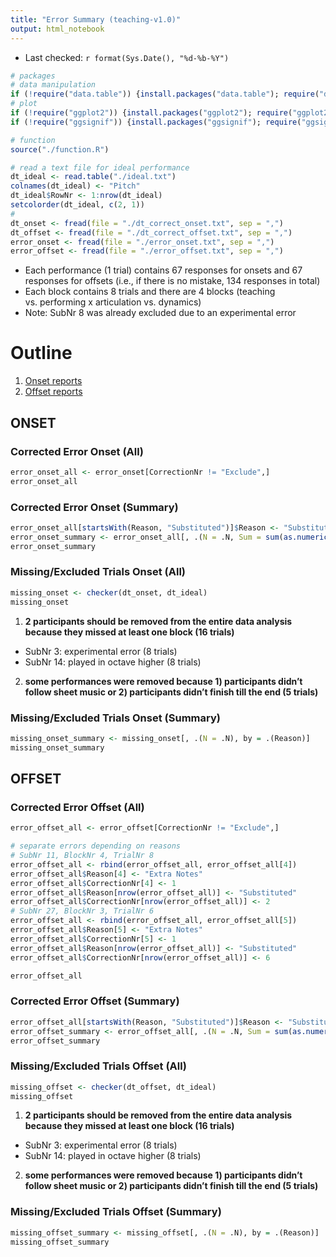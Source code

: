 ```yaml
---
title: "Error Summary (teaching-v1.0)"
output: html_notebook
---
```


- Last checked: `r format(Sys.Date(), "%d-%b-%Y")`

```r
# packages
# data manipulation
if (!require("data.table")) {install.packages("data.table"); require("data.table")}
# plot
if (!require("ggplot2")) {install.packages("ggplot2"); require("ggplot2")}
if (!require("ggsignif")) {install.packages("ggsignif"); require("ggsignif")}

# function
source("./function.R")

# read a text file for ideal performance
dt_ideal <- read.table("./ideal.txt")
colnames(dt_ideal) <- "Pitch"
dt_ideal$RowNr <- 1:nrow(dt_ideal)
setcolorder(dt_ideal, c(2, 1))
# 
dt_onset <- fread(file = "./dt_correct_onset.txt", sep = ",")
dt_offset <- fread(file = "./dt_correct_offset.txt", sep = ",")
error_onset <- fread(file = "./error_onset.txt", sep = ",")
error_offset <- fread(file = "./error_offset.txt", sep = ",")
```

- Each performance (1 trial) contains 67 responses for onsets and 67 responses for offsets (i.e., if there is no mistake, 134 responses in total)
- Each block contains 8 trials and there are 4 blocks (teaching vs. performing x articulation vs. dynamics)
- Note: SubNr 8 was already excluded due to an experimental error

# Outline
1. [Onset reports](#onset)
2. [Offset reports](#offset)

## ONSET
### Corrected Error Onset (All)
```r
error_onset_all <- error_onset[CorrectionNr != "Exclude",]
error_onset_all
```

### Corrected Error Onset (Summary)
```r
error_onset_all[startsWith(Reason, "Substituted")]$Reason <- "Substituted"
error_onset_summary <- error_onset_all[, .(N = .N, Sum = sum(as.numeric(CorrectionNr))), by = .(Reason)]
error_onset_summary
```

### Missing/Excluded Trials Onset (All)
```r
missing_onset <- checker(dt_onset, dt_ideal)
missing_onset
```

1. **2 participants should be removed from the entire data analysis because they missed at least one block (16 trials)**

- SubNr 3: experimental error (8 trials)
- SubNr 14: played in octave higher (8 trials)

2. **some performances were removed because 1) participants didn't follow sheet music or 2) participants didn't finish till the end (5 trials)**

### Missing/Excluded Trials Onset (Summary)
```r
missing_onset_summary <- missing_onset[, .(N = .N), by = .(Reason)]
missing_onset_summary
```

## OFFSET
### Corrected Error Offset (All)
```r
error_offset_all <- error_offset[CorrectionNr != "Exclude",]

# separate errors depending on reasons
# SubNr 11, BlockNr 4, TrialNr 8
error_offset_all <- rbind(error_offset_all, error_offset_all[4])
error_offset_all$Reason[4] <- "Extra Notes"
error_offset_all$CorrectionNr[4] <- 1
error_offset_all$Reason[nrow(error_offset_all)] <- "Substituted"
error_offset_all$CorrectionNr[nrow(error_offset_all)] <- 2
# SubNr 27, BlockNr 3, TrialNr 6
error_offset_all <- rbind(error_offset_all, error_offset_all[5])
error_offset_all$Reason[5] <- "Extra Notes"
error_offset_all$CorrectionNr[5] <- 1
error_offset_all$Reason[nrow(error_offset_all)] <- "Substituted"
error_offset_all$CorrectionNr[nrow(error_offset_all)] <- 6

error_offset_all
```

### Corrected Error Offset (Summary)
```r
error_offset_all[startsWith(Reason, "Substituted")]$Reason <- "Substituted"
error_offset_summary <- error_offset_all[, .(N = .N, Sum = sum(as.numeric(CorrectionNr))), by = .(Reason)]
error_offset_summary
```

### Missing/Excluded Trials Offset (All)
```r
missing_offset <- checker(dt_offset, dt_ideal)
missing_offset
```

1. **2 participants should be removed from the entire data analysis because they missed at least one block (16 trials)**

- SubNr 3: experimental error (8 trials)
- SubNr 14: played in octave higher (8 trials)

2. **some performances were removed because 1) participants didn't follow sheet music or 2) participants didn't finish till the end (5 trials)**

### Missing/Excluded Trials Offset (Summary)
```r
missing_offset_summary <- missing_offset[, .(N = .N), by = .(Reason)]
missing_offset_summary
```
